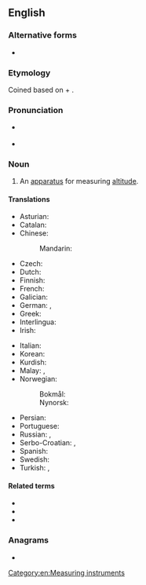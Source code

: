 ==English==

===Alternative forms===
* {{l|en|altimetre}} {{qualifier|nonstandard}}

===Etymology===
Coined based on {{der|en|la|altus||high}} + {{affix|en|-meter}}.

===Pronunciation===
* {{a|UK}} {{enPR|əltĭmētər}}
* {{a|US}} {{enPR|əltəmētər}}

===Noun===
{{en-noun}}

# An [[apparatus]] for measuring [[altitude]].

====Translations====
{{trans-top|an apparatus for measuring altitude}}
* Asturian: {{t|ast|altímetru|m}}
* Catalan: {{t|ca|altímetre|m}}
* Chinese:
*: Mandarin: {{t|cmn|测高仪}}
* Czech: {{t|cs|výškoměr|m}}
* Dutch: {{t+|nl|hoogtemeter|m}}
* Finnish: {{t|fi|korkeusmittari}}
* French: {{t+|fr|altimètre|m}}
* Galician: {{t|gl|altímetro|m}}
* German: {{t|de|Höhenmesser|m}}, {{t|de|Altimeter|n}}
* Greek: {{t+|el|υψόμετρο|n}}
* Interlingua: {{t|ia|altimetro}}
* Irish: {{t|ga|airdemhéadar|m}}
{{trans-mid}}
* Italian: {{t+|it|altimetro|m}}
* Korean: {{t+|ko|고도계|tr=godoge|sc=Kore}}
* Kurdish: {{t+|ku|bilindayîpîv}}
* Malay: {{t|ms|jangka tinggi}}, {{t|ms|altimeter}}
* Norwegian:
*: Bokmål: {{t|nb|høydemåler|m}}
*: Nynorsk: {{t|nn|høgdemålar|m}}
* Persian: {{t|fa|ارتفاع‌سنج|tr=ertefā'sanǰ}}
* Portuguese: {{t+|pt|altímetro|m}}
* Russian: {{t+|ru|альтиме́тр|m}}, {{t+|ru|высотоме́р|m}}
* Serbo-Croatian: {{t+|sh|vȉsinomjēr|m}}, {{t+|sh|àltimetar|m}}
* Spanish: {{t+|es|altímetro|m}}
* Swedish: {{t|sv|höjdmätare|c}}
* Turkish: {{t+|tr|yükseklikölçer}}, {{t+|tr|altimetre}}
{{trans-bottom}}

====Related terms====
* {{l|en|altimetric}}
* {{l|en|altimetry}}
* {{l|en|absolute altimeter}}

===Anagrams===
* {{anagrams|en|altimetre}}

[[Category:en:Measuring instruments]]